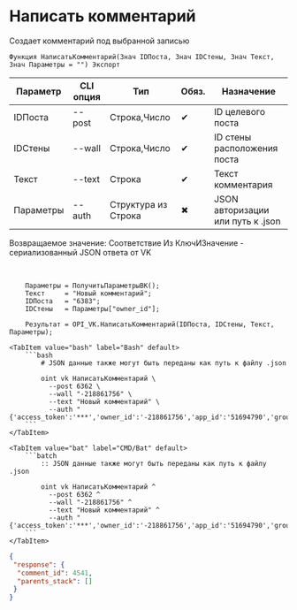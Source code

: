 ﻿---
sidebar_position: 4
---


# Написать комментарий
 Создает комментарий под выбранной записью



`Функция НаписатьКомментарий(Знач IDПоста, Знач IDСтены, Знач Текст, Знач Параметры = "") Экспорт`

  | Параметр | CLI опция | Тип | Обяз. | Назначение |
  |-|-|-|-|-|
  | IDПоста | --post | Строка,Число | &#x2714; | ID целевого поста |
  | IDСтены | --wall | Строка,Число | &#x2714; | ID стены расположения поста |
  | Текст | --text | Строка | &#x2714; | Текст комментария |
  | Параметры | --auth | Структура из Строка | &#x2716; | JSON авторизации или путь к .json |

  
  Возвращаемое значение:   Соответствие Из КлючИЗначение - сериализованный JSON ответа от VK

<br/>




```bsl title="Пример использования для 1С:Предприятие/OneScript"
    Параметры = ПолучитьПараметрыВК();
    Текст     = "Новый комментарий";
    IDПоста   = "6383";
    IDСтены   = Параметры["owner_id"];

    Результат = OPI_VK.НаписатьКомментарий(IDПоста, IDСтены, Текст, Параметры);
```
    

 <Tabs>
  
    <TabItem value="bash" label="Bash" default>
        ```bash
            # JSON данные также могут быть переданы как путь к файлу .json
            
            oint vk НаписатьКомментарий \
              --post 6362 \
              --wall "-218861756" \
              --text "Новый комментарий" \
              --auth "{'access_token':'***','owner_id':'-218861756','app_id':'51694790','group_id':'218861756'}"
        ```
    </TabItem>
  
    <TabItem value="bat" label="CMD/Bat" default>
        ```batch
            :: JSON данные также могут быть переданы как путь к файлу .json
            
            oint vk НаписатьКомментарий ^
              --post 6362 ^
              --wall "-218861756" ^
              --text "Новый комментарий" ^
              --auth "{'access_token':'***','owner_id':'-218861756','app_id':'51694790','group_id':'218861756'}"
        ```
    </TabItem>
</Tabs>


```json title="Результат"
{
 "response": {
  "comment_id": 4541,
  "parents_stack": []
 }
}
```
